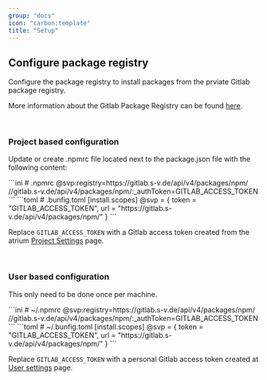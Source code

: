 ```yaml
---
group: "docs"
icon: "carbon:template"
title: "Setup"
---
```



## Configure package registry

Configure the package registry to install packages from the prviate Gitlab package registry.

More information about the Gitlab Package Registry can be found [here](https://docs.gitlab.com/ee/user/packages/npm_registry/#install-from-the-instance-level).

<br/>

### Project based configuration

Update or create .npmrc file located next to the package.json file with the following content:

<Tabs>
  <TabItem label="npm">
    ```ini
    # .npmrc
    @svp:registry=https://gitlab.s-v.de/api/v4/packages/npm/
    //gitlab.s-v.de/api/v4/packages/npm/:_authToken=GITLAB_ACCESS_TOKEN
    ```
  </TabItem>
  <TabItem label="bun">
    ```toml
    # .bunfig.toml
    [install.scopes]
    @svp = { token = "GITLAB_ACCESS_TOKEN", url = "https://gitlab.s-v.de/api/v4/packages/npm/" }
    ```
  </TabItem>
</Tabs>

Replace `GITLAB_ACCESS_TOKEN` with a Gitlab access token created from the atrium [Project Settings](https://gitlab.s-v.de/atrium/-/settings/access_tokens) page.

<br/>

### User based configuration

This only need to be done once per machine.

<Tabs>
  <TabItem label="npm">
    ```ini
    # ~/.npmrc
    @svp:registry=https://gitlab.s-v.de/api/v4/packages/npm/
    //gitlab.s-v.de/api/v4/packages/npm/:_authToken=GITLAB_ACCESS_TOKEN
    ```
  </TabItem>
  <TabItem label="bun">
    ```toml
    # ~/.bunfig.toml
    [install.scopes]
    @svp = { token = "GITLAB_ACCESS_TOKEN", url = "https://gitlab.s-v.de/api/v4/packages/npm/" }
    ```
  </TabItem>
</Tabs>

Replace `GITLAB_ACCESS_TOKEN` with a personal Gitlab access token created at [User settings](https://gitlab.s-v.de/-/user_settings/personal_access_tokens) page.
